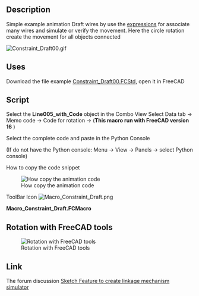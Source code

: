 <languages/>
<translate>
<!--T:1-->
{{Macro
|Name=Constraint Draft
|Icon=Macro_Constraint_Draft.png
|Description=Create simulation using the [[Expressions|expressions]] for link all objects (This macro run with FreeCAD version 16 ).
|Author=Mario52
|Version=1.0
|Date=2017-04-19
|FCVersion=0.16
|Download=The file example [https://forum.freecad.org/download/file.php?id=36559 Constraint_Draft00.FCStd]<br />[https://wiki.freecad.org/images/d/d8/Macro_Constraint_Draft.png ToolBar Icon]
}}

==Description== <!--T:2-->

<!--T:3-->
Simple example animation Draft wires by use the [[Expressions|expressions]] for associate many wires and simulate or verify the movement. Here the circle rotation create the movement for all objects connected

<!--T:4-->
[[File:Constraint Draft00.gif]]
{{Caption|Animation use the constraint expression}}

==Uses== <!--T:5-->

<!--T:6-->
Download the file example [https://forum.freecad.org/download/file.php?id=36559 Constraint_Draft00.FCStd], open it in FreeCAD

==Script== <!--T:7-->

<!--T:8-->
Select the '''Line005_with_Code''' object in the Combo View Select Data tab → Memo code → Code for rotation → {{KEY| ... }}  ('''This macro run with FreeCAD version 16''' )

<!--T:9-->
Select the complete code and paste in the Python Console 

<!--T:10-->
(If do not have the Python console: Menu → View → Panels → select Python console)

<!--T:11-->
How to copy the code snippet

<!--T:12-->
[[File:Constraint_Draft_Code01.gif|How copy the animation code]]

</translate>
ToolBar Icon [[Image:Macro_Constraint_Draft.png]]

'''Macro_Constraint_Draft.FCMacro'''

{{MacroCode|code=

# Copy and pate this snippet in the FreeCAD console Python 
# mario52 19/04/2017

import FreeCADGui
import FreeCAD

#FreeCAD.Console.PrintMessage(str(FreeCAD.Version()) + "\n")
if int(FreeCAD.Version()[1]) == 16:    # Version de FreeCAD
    try:
        for i in range(0,360,5):
            App.getDocument("Constraint_Draft00").Circle.Placement=App.Placement(App.Vector(0,0,0), App.Rotation(i,0,0), App.Vector(0,0,0))
            FreeCADGui.updateGui()
            FreeCAD.ActiveDocument.recompute()
    except Exception:
        FreeCAD.Console.PrintMessage("You must download the Constraint_Draft00.FCStd file for run this macro" + "\n")
        import webbrowser 
        webbrowser.open("https://forum.freecad.org/download/file.php?id=36559")

else:
    FreeCAD.Console.PrintError("This macro run with the FreeCAD.Version 16 " + "\n")

}}

<translate>

==Rotation with FreeCAD tools== <!--T:13-->

<!--T:14-->
[[File:Constraint Draft01.gif|Rotation with FreeCAD tools]]

==Link== <!--T:15-->

<!--T:16-->
The forum discussion [https://forum.freecad.org/viewtopic.php?f=22&t=21778&sid=28247565010ecdef0aa4f5c69e58f672 Sketch Feature to create linkage mechanism simulator]
</translate>